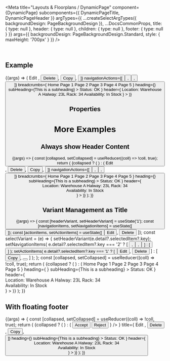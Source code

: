 
<Meta
  title="Layouts & Floorplans / DynamicPage"
  component={DynamicPage}
  subcomponents={{ DynamicPageTitle, DynamicPageHeader }}
  argTypes={{
    ...createSelectArgTypes({ backgroundDesign: PageBackgroundDesign }),
    ...DocsCommonProps,
    title: {
      type: null
    },
    header: {
      type: null
    },
    children: {
      type: null
    },
    footer: {
      type: null
    }
  }}
  args={{
    backgroundDesign: PageBackgroundDesign.Standard,
    style: { maxHeight: '700px' }
  }}
/>

<DocsHeader />

<br />

## Example

<Canvas>
  <Story name="Default">
    {(args) => (
      <DynamicPage
        {...args}
        title={
          <DynamicPageTitle
            actions={[
              <Button key={'edit'} design={ButtonDesign.Emphasized}>
                Edit
              </Button>,
              <Button key={'delete'} design={ButtonDesign.Transparent}>
                Delete
              </Button>,
              <Button key={'copy'} design={ButtonDesign.Transparent}>
                Copy
              </Button>,
              <Button key={'action'} icon="action" design={ButtonDesign.Transparent} />
            ]}
            navigationActions={[
              <Button key={'fullscreen'} icon="full-screen" design={ButtonDesign.Transparent} />,
              <Button key={'exitFullscreen'} icon="exit-full-screen" design={ButtonDesign.Transparent} />,
              <Button key={'decline'} icon="decline" design={ButtonDesign.Transparent} />
            ]}
            breadcrumbs={
              <Breadcrumbs>
                <Link>Home</Link>
                <Link>Page 1</Link>
                <Link>Page 2</Link>
                <Link>Page 3</Link>
                <Link>Page 4</Link>
                <Link>Page 5</Link>
              </Breadcrumbs>
            }
            heading={<Title>Header Title</Title>}
            subHeading={<Label>This is a subheading</Label>}
          >
            <Badge>Status: OK</Badge>
          </DynamicPageTitle>
        }
        header={
          <DynamicPageHeader>
            <FlexBox>
              <FlexBox direction={FlexBoxDirection.Column}>
                <Label>Location: Warehouse A</Label>
                <Label>Halway: 23L</Label>
                <Label>Rack: 34</Label>
              </FlexBox>
              <FlexBox direction={FlexBoxDirection.Column}>
                <Label>Availability:</Label>
                <ObjectStatus state={ValueState.Success}>In Stock</ObjectStatus>
              </FlexBox>
            </FlexBox>
          </DynamicPageHeader>
        }
      >
        <ProductsTable />
      </DynamicPage>
    )}
  </Story>
</Canvas>

## Properties

<ArgsTable story="." />

# More Examples

## Always show Header Content

<Canvas>
  <Story name="Always show header content">
    {(args) => {
      const [collapsed, setCollapsed] = useReducer((coll) => !coll, true);
      return (
        <Panel collapsed={collapsed} onToggle={setCollapsed} headerText="Display DynamicPage with fixed header.">
          {collapsed ? (
            <BusyIndicator active style={{ width: '100%' }}>
              <span style={{ height: '700px' }} />
            </BusyIndicator>
          ) : (
            <DynamicPage
              {...args}
              alwaysShowContentHeader={true}
              showHideHeaderButton={false}
              headerContentPinnable={false}
              title={
                <DynamicPageTitle
                  actions={[
                    <Button key={'edit'} design={ButtonDesign.Emphasized}>
                      Edit
                    </Button>,
                    <Button key={'delete'} design={ButtonDesign.Transparent}>
                      Delete
                    </Button>,
                    <Button key={'copy'} design={ButtonDesign.Transparent}>
                      Copy
                    </Button>,
                    <Button key={'action'} icon="action" design={ButtonDesign.Transparent} />
                  ]}
                  navigationActions={[
                    <Button key={'fullscreen'} icon="full-screen" design={ButtonDesign.Transparent} />,
                    <Button key={'exitFullscreen'} icon="exit-full-screen" design={ButtonDesign.Transparent} />,
                    <Button key={'decline'} icon="decline" design={ButtonDesign.Transparent} />
                  ]}
                  breadcrumbs={
                    <Breadcrumbs>
                      <Link>Home</Link>
                      <Link>Page 1</Link>
                      <Link>Page 2</Link>
                      <Link>Page 3</Link>
                      <Link>Page 4</Link>
                      <Link>Page 5</Link>
                    </Breadcrumbs>
                  }
                  heading={<Title>Header Title</Title>}
                  subHeading={<Label>This is a subheading</Label>}
                >
                  <Badge>Status: OK</Badge>
                </DynamicPageTitle>
              }
              header={
                <DynamicPageHeader>
                  <div style={{ display: 'flex', flexDirection: 'column' }}>
                    <Label>Location: Warehouse A</Label>
                    <Label>Halway: 23L</Label>
                    <Label>Rack: 34</Label>
                  </div>
                  <div style={{ display: 'flex', flexDirection: 'column', marginLeft: '2vw' }}>
                    <Label>Availability:</Label>
                    <ObjectStatus state={ValueState.Success}>In Stock</ObjectStatus>
                  </div>
                </DynamicPageHeader>
              }
            >
              <ProductsTable />
            </DynamicPage>
          )}
        </Panel>
      );
    }}
  </Story>
</Canvas>

## Variant Management as Title

<Canvas>
  <Story name="with Variants">
    {(args) => {
      const [headerVariant, setHeaderVariant] = useState('1');
      const [navigationItems, setNavigationItems] = useState([
        <Button key={'decline'} icon="decline" design={ButtonDesign.Transparent} />
      ]);
      const [actionItems, setActionItems] = useState([
        <Button key={'edit'} design={ButtonDesign.Emphasized}>
          Edit
        </Button>,
        <Button key={'delete'} design={ButtonDesign.Transparent}>
          Delete
        </Button>
      ]);
      const selectVariant = (e) => {
        setHeaderVariant(e.detail?.selectedItem?.key);
        setNavigationItems(
          e.detail?.selectedItem?.key === '2'
            ? [
                <Button key={'fullscreen'} icon="full-screen" design={ButtonDesign.Transparent} />,
                <Button key={'exitFullscreen'} icon="exit-full-screen" design={ButtonDesign.Transparent} />,
                <Button key={'decline'} icon="decline" design={ButtonDesign.Transparent} />
              ]
            : [<Button key={'decline'} icon="decline" design={ButtonDesign.Transparent} />]
        );
        setActionItems(
          e.detail?.selectedItem?.key === '1'
            ? [
                <Button key={'edit'} design={ButtonDesign.Emphasized}>
                  Edit
                </Button>,
                <Button key={'delete'} design={ButtonDesign.Transparent}>
                  Delete
                </Button>
              ]
            : [
                <Button key={'copy'} design={ButtonDesign.Transparent}>
                  Copy
                </Button>,
                <Button key={'action'} icon="action" design={ButtonDesign.Transparent}></Button>
              ]
        );
      };
      const [collapsed, setCollapsed] = useReducer((coll) => !coll, true);
      return (
        <Panel collapsed={collapsed} onToggle={setCollapsed} headerText="Display DynamicPage with Variants">
          {collapsed ? (
            <BusyIndicator active style={{ width: '100%' }}>
              <span style={{ height: '700px' }} />
            </BusyIndicator>
          ) : (
            <DynamicPage
              {...args}
              title={
                <DynamicPageTitle
                  actions={actionItems}
                  navigationActions={navigationItems}
                  breadcrumbs={
                    <Breadcrumbs>
                      <Link>Home</Link>
                      <Link>Page 1</Link>
                      <Link>Page 2</Link>
                      <Link>Page 3</Link>
                      <Link>Page 4</Link>
                      <Link>Page 5</Link>
                    </Breadcrumbs>
                  }
                  heading={
                    <VariantManagement
                      onSelect={selectVariant}
                      variantItems={[
                        { label: 'Header Variant 1', key: '1' },
                        { label: 'Header Variant 2', key: '2' }
                      ]}
                      selectedKey={headerVariant}
                    />
                  }
                  subHeading={<Label>This is a subheading</Label>}
                >
                  <Badge>Status: OK</Badge>
                </DynamicPageTitle>
              }
              header={
                <DynamicPageHeader>
                  <div style={{ display: 'flex', flexDirection: 'column' }}>
                    <Label>Location: Warehouse A</Label>
                    <Label>Halway: 23L</Label>
                    <Label>Rack: 34</Label>
                  </div>
                  <div style={{ display: 'flex', flexDirection: 'column', marginLeft: '2vw' }}>
                    <Label>Availability:</Label>
                    <ObjectStatus state={ValueState.Success}>In Stock</ObjectStatus>
                  </div>
                </DynamicPageHeader>
              }
            >
              <ProductsTable />
            </DynamicPage>
          )}
        </Panel>
      );
    }}
  </Story>
</Canvas>

## With floating footer

<Canvas>
  <Story name="with floating footer">
    {(args) => {
      const [collapsed, setCollapsed] = useReducer((coll) => !coll, true);
      return (
        <Panel collapsed={collapsed} onToggle={setCollapsed} headerText="Display DynamicPage with floating footer">
          {collapsed ? (
            <BusyIndicator active style={{ width: '100%' }}>
              <span style={{ height: '700px' }} />
            </BusyIndicator>
          ) : (
            <DynamicPage
              {...args}
              footer={
                <Bar
                  design={BarDesign.FloatingFooter}
                  endContent={
                    <>
                      <Button design={ButtonDesign.Positive}>Accept</Button>
                      <Button design={ButtonDesign.Negative}>Reject</Button>
                    </>
                  }
                />
              }
              title={
                <DynamicPageTitle
                  actions={[
                    <Button key={'edit'} design={ButtonDesign.Emphasized}>
                      Edit
                    </Button>,
                    <Button key={'delete'} design={ButtonDesign.Transparent}>
                      Delete
                    </Button>,
                    <Button key={'copy'} design={ButtonDesign.Transparent}>
                      Copy
                    </Button>,
                    <Button key={'action'} icon="action" design={ButtonDesign.Transparent} />
                  ]}
                  heading={<Title>Header Title</Title>}
                  subHeading={<Label>This is a subheading</Label>}
                >
                  <Badge>Status: OK</Badge>
                </DynamicPageTitle>
              }
              header={
                <DynamicPageHeader>
                  <div style={{ display: 'flex', flexDirection: 'column' }}>
                    <Label>Location: Warehouse A</Label>
                    <Label>Halway: 23L</Label>
                    <Label>Rack: 34</Label>
                  </div>
                  <div style={{ display: 'flex', flexDirection: 'column', marginLeft: '2vw' }}>
                    <Label>Availability:</Label>
                    <ObjectStatus state={ValueState.Success}>In Stock</ObjectStatus>
                  </div>
                </DynamicPageHeader>
              }
            >
              <ProductsTable />
            </DynamicPage>
          )}
        </Panel>
      );
    }}
  </Story>
</Canvas>
